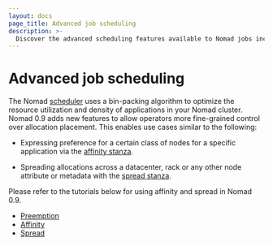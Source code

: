 ```yaml
---
layout: docs
page_title: Advanced job scheduling
description: >-
  Discover the advanced scheduling features available to Nomad jobs including affinity and spread.
---
```


# Advanced job scheduling

The Nomad [scheduler][scheduling] uses a bin-packing algorithm to optimize the
resource utilization and density of applications in your Nomad cluster. Nomad
0.9 adds new features to allow operators more fine-grained control over
allocation placement. This enables use cases similar to the following:

- Expressing preference for a certain class of nodes for a specific application
  via the [affinity stanza][affinity-stanza].

- Spreading allocations across a datacenter, rack or any other node attribute or
  metadata with the [spread stanza][spread-stanza].

Please refer to the tutorials below for using affinity and spread in Nomad 0.9.

- [Preemption][preemption-guide]
- [Affinity][affinity-guide]
- [Spread][spread-guide]

[affinity-guide]: /nomad/docs/job-scheduling/affinity
[affinity-stanza]: /nomad/docs/job-specification/affinity
[preemption-guide]: /nomad/docs/job-scheduling/preemption
[preemption-stanza]: /nomad/docs/job-specification/spread
[scheduling]: /nomad/docs/concepts/scheduling/how-scheduling-works
[spread-guide]: /nomad/docs/job-scheduling/spread
[spread-stanza]: /nomad/docs/job-specification/spread

